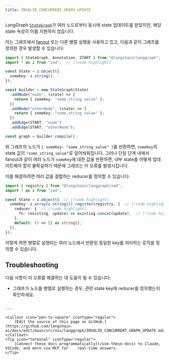 ```yaml
---
title: INVALID_CONCURRENT_GRAPH_UPDATE
---
```


LangGraph [`StateGraph`](https://langchain-ai.github.io/langgraph/reference/graphs/#langgraph.graph.state.StateGraph)가 여러 노드로부터 동시에 state 업데이트를 받았지만, 해당 state 속성이 이를 지원하지 않습니다.

이는 그래프에서 [fanout](/oss/javascript/langgraph/graph-api#map-reduce-and-the-send-api) 또는 다른 병렬 실행을 사용하고 있고, 다음과 같이 그래프를 정의한 경우 발생할 수 있습니다:



```typescript
import { StateGraph, Annotation, START } from "@langchain/langgraph";
import * as z from "zod";  // [!code highlight]

const State = z.object({
  someKey: z.string(),
});

const builder = new StateGraph(State)
  .addNode("node", (state) => {
    return { someKey: "some_string_value" };
  })
  .addNode("otherNode", (state) => {
    return { someKey: "some_string_value" };
  })
  .addEdge(START, "node")
  .addEdge(START, "otherNode");

const graph = builder.compile();
```




위 그래프의 노드가 `{ someKey: "some_string_value" }`를 반환하면, `someKey`의 state 값이 `"some_string_value"`로 덮어씌워집니다.
그러나 단일 단계 내에서 fanout과 같이 여러 노드가 `someKey`에 대한 값을 반환하면, 내부 state를 어떻게 업데이트해야 할지 불확실하기 때문에 그래프는 이 오류를 발생시킵니다.


이를 해결하려면 여러 값을 결합하는 reducer를 정의할 수 있습니다:



```typescript
import { registry } from "@langchain/langgraph/zod";
import * as z from "zod";

const State = z.object({  // [!code highlight]
  someKey: z.array(z.string()).register(registry, {  // [!code highlight]
    reducer: {  // [!code highlight]
      fn: (existing, update) => existing.concat(update),  // [!code highlight]
    },
    default: () => [] as string[],
  }),
});
```


이렇게 하면 병렬로 실행되는 여러 노드에서 반환된 동일한 key를 처리하는 로직을 정의할 수 있습니다.

## Troubleshooting

다음 사항이 이 오류를 해결하는 데 도움이 될 수 있습니다:

* 그래프가 노드를 병렬로 실행하는 경우, 관련 state key에 reducer를 정의했는지 확인하세요.
```

---

<Callout icon="pen-to-square" iconType="regular">
    [Edit the source of this page on GitHub.](https://github.com/langchain-ai/docs/edit/main/src/oss/langgraph/INVALID_CONCURRENT_GRAPH_UPDATE.mdx)
</Callout>
<Tip icon="terminal" iconType="regular">
    [Connect these docs programmatically](/use-these-docs) to Claude, VSCode, and more via MCP for    real-time answers.
</Tip>
